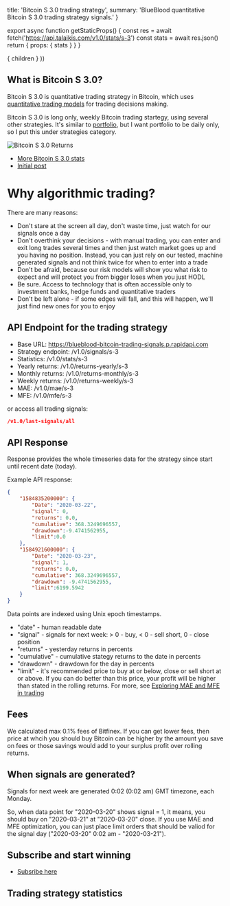 

  title: 'Bitcoin S 3.0 trading strategy',
  summary: 'BlueBlood quantitative Bitcoin S 3.0 trading strategy signals.'
}

export async function getStaticProps() {
  const res = await fetch('https://api.talaikis.com/v1.0/stats/s-3')
  const stats = await res.json()
  return { props: { stats } }
}

  <Page path={router.pathname} meta={meta} stats={stats}>
    { children }
  </Page>
))

## What is Bitcoin S 3.0?

Bitcoin S 3.0 is quantitative trading strategy in Bitcoin, which uses [quantitative trading models](https://blueblood.talaikis.com/posts/trading-philosophy) for trading decisions making.

Bitcoin S 3.0 is long only, weekly Bitcoin trading startegy, using several other strategies. It's similar to [portfolio](/bitcoin-idx-trading-strategy), but I want portfolio to be daily only, so I put this under strategies category.

![Bitcoin S 3.0 Returns](https://blue-images.talaikis.com/f-returns.png "Bitcoin S 3.0 Returns")

* [More Bitcoin S 3.0 stats](https://blueblood.talaikis.com/performance)
* [Initial post](https://blueblood.talaikis.com/posts/introducing-bitcoin-strategies)

# Why algorithmic trading?

There are many reasons:

* Don't stare at the screen all day, don't waste time, just watch for our signals once a day
* Don't overthink your decisions - with manual trading, you can enter and exit long trades several times and then just watch market goes up and you having no position. Instead, you can just rely on our tested, machine generated signals and not think twice for when to enter into a trade
* Don't be afraid, because our risk models will show you what risk to expect and will protect you from bigger loses when you just HODL
* Be sure. Access to technology that is often accessible only to investment banks, hedge funds and quantitative traders
* Don't be left alone - if some edges will fall, and this will happen, we'll just find new ones for you to enjoy

## API Endpoint for the trading strategy

* Base URL: https://blueblood-bitcoin-trading-signals.p.rapidapi.com
* Strategy endpoint: /v1.0/signals/s-3
* Statistics: /v1.0/stats/s-3
* Yearly returns: /v1.0/returns-yearly/s-3
* Monthly returns: /v1.0/returns-monthly/s-3
* Weekly returns: /v1.0/returns-weekly/s-3
* MAE: /v1.0/mae/s-3
* MFE: /v1.0/mfe/s-3

or access all trading signals:

```json
/v1.0/last-signals/all
```

## API Response

Response provides the whole timeseries data for the strategy since start until recent date (today).

Example API response:

```json
{
    "1584835200000": {
        "Date": "2020-03-22",
        "signal": 0,
        "returns": 0.0,
        "cumulative": 368.3249696557,
        "drawdown":-9.4741562955,
        "limit":0.0
    },
    "1584921600000": {
        "Date": "2020-03-23",
        "signal": 1,
        "returns": 0.0,
        "cumulative": 368.3249696557,
        "drawdown": -9.4741562955,
        "limit":6199.5942
    }
}
```

Data points are indexed using Unix epoch timestamps.

* "date" - human readable date
* "signal" - signals for next week: > 0 - buy, < 0 - sell short, 0 - close position
* "returns" - yesterday returns in percents
* "cumulative" - cumulative stategy returns to the date in percents
* "drawdown" - drawdown for the day in percents
* "limit" - it's recommended price to buy at or below, close or sell short at or above. If you can do better than this price, your profit will be higher than stated in the rolling returns. For more, see [Exploring MAE and MFE in trading](https://blueblood.talaikis.com/posts/explaining-mae-mfe-trading)

## Fees

We calculated max 0.1% fees of Bitfinex. If you can get lower fees, then price at whcih you should buy Bitcoin can be higher by the amount you save on fees or those savings would add to your surplus profit over rolling returns.

## When signals are generated?

Signals for next week are generated 0:02 (0:02 am) GMT timezone, each Monday.

So, when data point for "2020-03-20" shows signal = 1, it means, you should buy on "2020-03-21" at "2020-03-20" close. If you use MAE and MFE optimization, you can just place limit orders that should be valiod for the signal day ("2020-03-20" 0:02 am - "2020-03-21").

## Subscribe and start winning

- [Subsribe here](https://rapidapi.com/talaikis.tadas/api/blueblood-bitcoin-trading-signals/pricing)

## Trading strategy statistics
